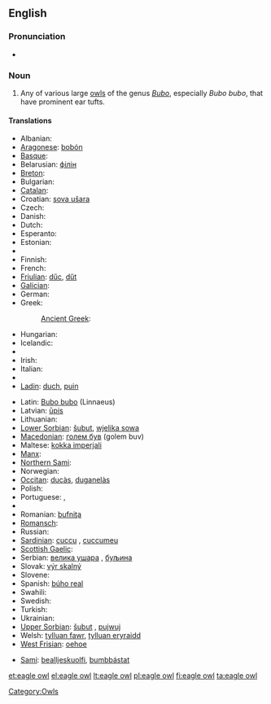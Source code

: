 {{wikipedia}}
==English==

===Pronunciation===
* {{IPA|/ˈiːɡəlˈɑʊl/}}

===Noun===
{{en-noun|sg=[[eagle]] [[owl]]}}

# Any of various large [[owl]]s of the genus ''[[Bubo]]'', especially ''Bubo bubo'', that have prominent ear tufts.

====Translations====
{{trans-top|large owl of genus Bubo}}
* Albanian: {{t-|sq|bufi|xs=Albanian}}
* [[Aragonese]]: [[bobón]] {{m}}
* [[Basque]]: {{t|eu|hontz handi|xs=Basque}}
* Belarusian: [[філін]]
* [[Breton]]: {{t|br|toud meur|xs=Breton}}
* Bulgarian: {{t+|bg|бухал|m|tr=buhal}}
* [[Catalan]]: {{t-|ca|duc|m}}
* Croatian: [[sova ušara]]
* Czech: {{t+|cs|výr|m}}
* Danish: {{t|da|stor hornugle|c}}
* Dutch: {{t|nl|ehoe|m}}
* Esperanto: {{t-|eo|gufo|xs=Esperanto}}
* Estonian: {{t+|et|kassikakk}}
* {{trreq|fo}}
* Finnish: {{t+|fi|huuhkaja}}
* French: {{t|fr|grand duc|m}}
* [[Friulian]]: [[dűc]], [[dűt]]
* [[Galician]]: {{t|gl|bufo real|m|xs=Galician}}
* German: {{t+|de|Uhu|m}}
* Greek: {{t+|el|μπούφος|m|tr=boúfos}}
*: [[Ancient Greek]]: {{tø|grc|βύας|m|tr=buas|xs=Ancient Greek}}
* Hungarian: {{t|hu|uhu}}
* Icelandic: {{t+|is|úfur}}
* {{trreq|id}}
* Irish: {{t-|ga|rí-ulchabhán|m|xs=Irish}}
* Italian: {{t-|it|gufo reale|m}}
* {{trreq|ja}}
* [[Ladin]]: [[duch]], [[puin]]
{{trans-mid}}
* Latin: [[Bubo bubo]] (Linnaeus)
* Latvian: [[ūpis]]
* Lithuanian: {{t|lt|didysis apuokas|xs=Lithuanian}}
* [[Lower Sorbian]]: [[šubut]], [[wjelika sowa]]
* [[Macedonian]]: [[голем був]] (golem buv)
* Maltese: [[kokka imperjali]]
* [[Manx]]: {{t|gv|hullad vooar|f}}
* [[Northern Sami]]: {{tø|se|lidnu|xs=Northern Sami}}
* Norwegian: {{t|no|hubro}}
* [[Occitan]]: [[ducàs]], [[duganelàs]]
* Polish: {{t+|pl|puchacz|m}}
* Portuguese: {{t|pt|bufo-real|m}}, {{t|pt|corujão|m}}
* {{trreq|rom}}
* Romanian: [[bufniţa]] {{f}}
* [[Romansch]]: {{t|rm|piv grond|xs=Romansch}}
* Russian: {{t+|ru|филин|m|tr=filin}}
* [[Sardinian]]: [[cuccu]] {{m}}, [[cuccumeu]] {{m}}
* [[Scottish Gaelic]]: {{t|gd|cailleach-oidhche-mhòr|f}}
* Serbian: [[велика ушара]] {{f}}, [[буљина]] {{f}}
* Slovak: [[výr skalný]] {{m}}
* Slovene: {{t-|sl|velika uharica|f}}
* Spanish: [[búho real]] {{m}}
* Swahili: {{t|sw|kungwi}}
* Swedish: {{t+|sv|berguv|c}}
* Turkish: {{t+|tr|puhu}}
* Ukrainian: {{t+|uk|пугач|m|xs=Ukrainian}}
* [[Upper Sorbian]]: [[šubut]] {{m}}, [[pujwuj]] {{m}}
* Welsh: [[tylluan fawr]], [[tylluan eryraidd]]
* [[West Frisian]]: [[oehoe]]
{{trans-bottom}}

{{checktrans-top}}
<!-- Please state what "kind" of Sami these words are and insert them into the above table as being that language -->
* [[Sami]]: [[bealljeskuolfi]], [[bumbbástat]]
{{trans-mid}}
{{trans-bottom}}

[[Category:Owls]]

[[et:eagle owl]]
[[el:eagle owl]]
[[lt:eagle owl]]
[[pl:eagle owl]]
[[fi:eagle owl]]
[[ta:eagle owl]]